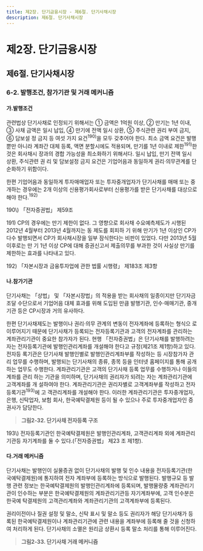 ```yaml
---
title: 제2장. 단기금융시장 - 제6절. 단기사채시장
description: 제6절. 단기사채시장
---
```


# 제2장. 단기금융시장

## 제6절. 단기사채시장

### 6-2. 발행조건, 참가기관 및 거래 메커니즘

#### 가.발행조건

관련법상 단기사채로 인정되기 위해서는 ① 금액은 1억원 이상, ② 만기는 1년 이내, ③
사채 금액은 일시 납입, ④ 만기에 전액 일시 상환, ⑤ 주식관련 권리 부여 금지, ⑥ 담보설
정 금지 등 여섯 가지 요건$^{190)}$을 모두 갖추어야 한다. 최소 금액 요건은 발행뿐만 아니라
계좌간 대체 등록, 액면 분할시에도 적용되며, 만기를 1년 이내로 제한$^{191)}$한 것은 회사채시
장과의 경합 가능성을 최소화하기 위해서다. 일시 납입, 만기 전액 일시 상환, 주식관련 권
리 및 담보설정 금지 요건은 기업어음과 동일하게 권리·의무관계를 단순화하기 위함이다.

한편 기업어음과 동일하게 투자매매업자 또는 투자중개업자가 단기사채를 매매 또는 중
개하는 경우에는 2개 이상의 신용평가회사로부터 신용평가를 받은 단기사채를 대상으로
해야 한다.$^{192)}$

<GComment>
190\) 「전자증권법」 제59조

191\) CP의 경우에는 만기 제한이 없다. 그 영향으로 회사채 수요예측제도가 시행된 2012년 4월부터 2013년 4월까지는 동 제도를 회피하
기 위해 만기가 1년 이상인 CP가 다수 발행되면서 CP가 회사채시장을 일부 잠식한다는 비판이 있었다. 다만 2013년 5월 이후로는 만
기 1년 이상 CP에 대해 증권신고서 제출의무를 부과한 것이 사실상 만기를 제한하는 효과를 나타내고 있다.

192\) 「자본시장과 금융투자업에 관한 법률 시행령」 제183조 제3항
</GComment>

#### 나.참가기관

단기사채는 「상법」 및 「자본시장법」의 적용을 받는 회사채의 일종이지만 단기자금 조달
수단으로서 기업어음 대체 효과를 위해 도입된 만큼 발행기관, 인수·매매기관, 중개기관
등은 CP시장과 거의 유사하다.

한편 단기사채제도는 발행이나 권리·의무 관계의 변동이 전자계좌에 등록하는 형식으
로 이루어지기 때문에 단기사채가 등록되는 전자등록기관과 고객의 전자계좌를 관리하는
계좌관리기관이 중요한 참가자가 된다. 현행 「전자증권법」은 단기사채를 발행하려는 자는
전자등록기관에 발행인관리계좌를 개설해야 한다고 규정(제21조 제1항)하고 있다. 전자등
록기관은 단기사채 발행인별로 발행인관리계좌부를 작성하는 등 시장참가자 관리 업무를
수행하며, 발행되는 단기사채의 종류, 종목 등을 인터넷 홈페이지를 통해 공개하는 업무도
수행한다. 계좌관리기관은 고객의 단기사채 등록 업무를 수행하거나 이들의 계좌를 관리
하는 기관을 의미하며, 단기사채의 권리자가 되려는 자는 계좌관리기관에 고객계좌를 개
설하여야 한다. 계좌관리기관은 권리자별로 고객계좌부를 작성하고 전자등록기관$^{193)}$에 고
객관리계좌를 개설해야 한다. 이러한 계좌관리기관은 투자중개업자, 은행, 신탁업자, 보험
회사, 한국예탁결제원 등이 될 수 있으나 주로 투자중개업자인 증권사가 담당한다.

> __그림2-32. 단기사채 전자등록 구조__

<GCenterImg src ="/fm/2-32.png" caption="그림2-32. 단기사채 전자등록 구조"/>

<GComment>
193\) 전자등록기관인 한국예탁결제원은 발행인관리계좌, 고객관리계좌 외에 계좌관리기관등 자기계좌를 둘 수 있다.(「전자증권법」 제23
조 제1항).

</GComment>

#### 다.거래 메커니즘

단기사채는 발행인이 실물증권 없이 단기사채의 발행 및 인수 내용을 전자등록기관(한
국예탁결제원)에 통지하여 전자 계좌부에 등록하는 방식으로 발행된다. 발행규모 등 발행
관련 정보는 한국예탁결제원의 발행인관리계좌에 등록되며, 발행물량중 계좌관리기관이
인수하는 부분은 한국예탁결제원의 계좌관리기관등 자기계좌부에, 고객 인수분은 한국예
탁결제원의 고객관리계좌와 계좌관리기관의 고객계좌부에 등록된다.

권리이전이나 질권 설정 및 말소, 신탁 표시 및 말소 등도 권리자가 해당 단기사채가 등
록된 한국예탁결제원이나 계좌관리기관에 관련 내용을 계좌부에 등록해 줄 것을 신청하
여 처리하게 된다. 단기사채의 소멸은 원리금 상환시 등록 말소 처리를 통해 이루어진다.

> __그림2-33. 단기사채 거래 메커니즘__

<GCenterImg src ="/fm/2-33.png" caption="그림2-33. 단기사채 거래 메커니즘"/>

